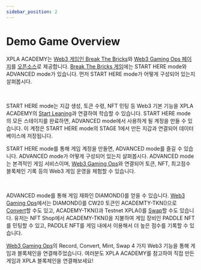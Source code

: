 ```yaml
---
sidebar_position: 2
---
```



# Demo Game Overview

XPLA ACADEMY는 [Web3 게임인 Break The Bricks](/playgame)와 [Web3 Gaming Ops 페이지](/ops)를 [오픈소스](https://github.com/xpladev/academy)로 제공합니다.
[Break The Bricks 게임](/playgame)에는 START HERE mode와 ADVANCED mode가 있습니다.
먼저 START HERE mode가 어떻게 구성되어 있는지 살펴봅시다.

<GameArchitectureTutorial />

<br/>

START HERE mode는 지갑 생성, 토큰 수령, NFT 민팅 등 Web3 기본 기능을 XPLA ACADEMY의 [Start Leaning](/startlearning/overview/intro)과 연결하여 학습할 수 있습니다. 
START HERE mode의 모든 스테이지를 완료하면, ADVANCED mode에서 사용하게 될 계정을 만들 수 있습니다.
이 계정은 START HERE mode의 STAGE 1에서 만든 지갑과 연결되어 데이터베이스에 저장됩니다.

START HERE mode를 통해 게임 계정을 만들면, ADVANCED mode를 즐길 수 있습니다. ADVANCED mode가 어떻게 구성되어 있는지 살펴봅시다. 
ADVANCED mode는 본격적인 게임 서비스이며, [Web3 Gaming Ops](/ops)와 연결되어 토큰, NFT, 최고점수 블록체인 기록 등의 Web3 게임 운영을 체험할 수 있습니다. 

<GameArchitectureAdvanced />

<br/>

ADVANCED mode를 통해 게임 재화인 DIAMOND(<DIAMOND />)를 얻을 수 있습니다.
[Web3 Gaming Ops](/ops)에서는 DIAMOND(<DIAMOND />)를 CW20 토큰인 ACADEMTY-TKN(<ACADEMYTKN />)으로 [Convert](/startlearning/tutorial/deep-understand-xpla/convert)할 수도 있고, ACADEMY-TKN(<ACADEMYTKN />)과 Testnet XPLA(<TESTNETXPLA />)를 [Swap](/startlearning/tutorial/deep-understand-xpla/swap)할 수도 있습니다.
유저는 NFT Shop에서 ACADEMY-TKN(<ACADEMYTKN />)을 지불하여 게임 장비인 PADDLE NFT를 민팅할 수 있고, PADDLE NFT를 게임 내에서 이용해서 더 높은 점수를 기록할 수 있습니다.

[Web3 Gaming Ops](/ops)의 Record, Convert, Mint, Swap 4 가지 Web3 기능을 통해 게임과 블록체인을 연결해주었습니다. 여러분도 XPLA ACADEMY를 참고하여 직접 만든 게임과 XPLA 블록체인을 연결해보세요!
<br/>

<Web3GamingOpsPageButton />